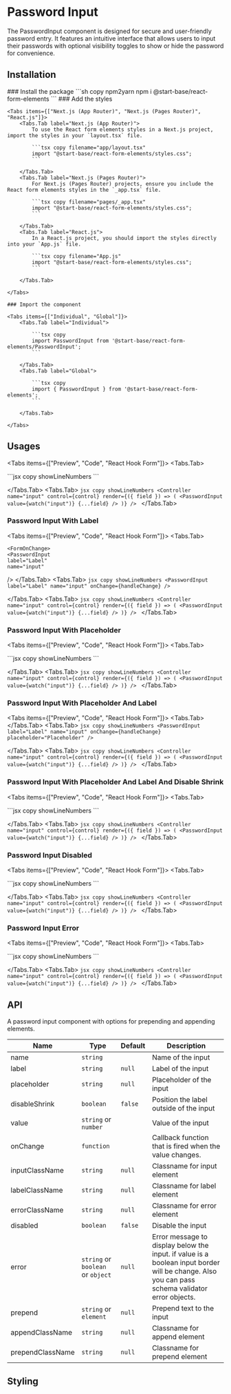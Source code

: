 
# Password Input

The PasswordInput component is designed for secure and user-friendly password entry. It features an intuitive interface that allows users to input their passwords with optional visibility toggles to show or hide the password for convenience.

## Installation

<Steps>
    ### Install the package
    ```sh copy npm2yarn
    npm i @start-base/react-form-elements
    ```
    ### Add the styles

    <Tabs items={["Next.js (App Router)", "Next.js (Pages Router)", "React.js"]}>
        <Tabs.Tab label="Next.js (App Router)">
            To use the React form elements styles in a Next.js project, import the styles in your `layout.tsx` file.

            ```tsx copy filename="app/layout.tsx"
            import "@start-base/react-form-elements/styles.css";
            ```

        </Tabs.Tab>
        <Tabs.Tab label="Next.js (Pages Router)">
            For Next.js (Pages Router) projects, ensure you include the React form elements styles in the `_app.tsx` file.

            ```tsx copy filename="pages/_app.tsx"
            import "@start-base/react-form-elements/styles.css";
            ```

        </Tabs.Tab>
        <Tabs.Tab label="React.js">
            In a React.js project, you should import the styles directly into your `App.js` file.

            ```tsx copy filename="App.js"
            import "@start-base/react-form-elements/styles.css";
            ```

        </Tabs.Tab>

    </Tabs>

    ### Import the component

    <Tabs items={["Individual", "Global"]}>
        <Tabs.Tab label="Individual">

            ```tsx copy
            import PasswordInput from '@start-base/react-form-elements/PasswordInput';
            ```

        </Tabs.Tab>
        <Tabs.Tab label="Global">

            ```tsx copy
            import { PasswordInput } from '@start-base/react-form-elements';
            ```

        </Tabs.Tab>

    </Tabs>

</Steps>

## Usages

<Tabs items={["Preview", "Code", "React Hook Form"]}>
  <Tabs.Tab>
  <Preview height="200px">
 
  <FormOnChange>
     <PasswordInput
    name="input"
  />
  </FormOnChange>
  </Preview>
  </Tabs.Tab>
  <Tabs.Tab>
    ```jsx copy showLineNumbers
    <PasswordInput
        name="input"
        onChange={handleChange}
    />
    ```

  </Tabs.Tab>
  <Tabs.Tab>
    ```jsx copy showLineNumbers
    <Controller
        name="input"
        control={control}
        render={({ field }) => (
          <PasswordInput
            value={watch("input")}
            {...field}
          />
        )}
    />
    ```
  </Tabs.Tab>
</Tabs>

### Password Input With Label

<Tabs items={["Preview", "Code", "React Hook Form"]}>
  <Tabs.Tab>
  <Preview height="200px">
   
    <FormOnChange>
    <PasswordInput
    label="Label"
    name="input"
  />
  </FormOnChange>
  </Preview>
  </Tabs.Tab>
  <Tabs.Tab>
    ```jsx copy showLineNumbers
    <PasswordInput
        label="Label"
        name="input"
        onChange={handleChange}
    />
    ```

  </Tabs.Tab>
  <Tabs.Tab>
    ```jsx copy showLineNumbers
    <Controller
        name="input"
        control={control}
        render={({ field }) => (
          <PasswordInput
            value={watch("input")}
            {...field}
          />
        )}
    />
    ```
  </Tabs.Tab>
</Tabs>

### Password Input With Placeholder

<Tabs items={["Preview", "Code", "React Hook Form"]}>
  <Tabs.Tab>
  <Preview height="200px">
   
   <FormOnChange>
   <PasswordInput
    name="input"
    placeholder="Placeholder"
  />
  </FormOnChange>
  </Preview>
  </Tabs.Tab>
  <Tabs.Tab>
    ```jsx copy showLineNumbers
    <PasswordInput
        name="input"
        onChange={handleChange}
        placeholder="Placeholder"
    />
    ```

  </Tabs.Tab>
  <Tabs.Tab>
    ```jsx copy showLineNumbers
    <Controller
        name="input"
        control={control}
        render={({ field }) => (
          <PasswordInput
            value={watch("input")}
            {...field}
          />
        )}
    />
    ```
  </Tabs.Tab>
</Tabs>

### Password Input With Placeholder And Label

<Tabs items={["Preview", "Code", "React Hook Form"]}>
  <Tabs.Tab>
  <Preview height="200px">
     <FormOnChange>
      <PasswordInput
    label="Label"
    name="input"
    placeholder="Placeholder"
  />
  </FormOnChange>
  </Preview>
  </Tabs.Tab>
  <Tabs.Tab>
    ```jsx copy showLineNumbers
    <PasswordInput
        label="Label"
        name="input"
        onChange={handleChange}
        placeholder="Placeholder"
    />
    ```

  </Tabs.Tab>
  <Tabs.Tab>
    ```jsx copy showLineNumbers
    <Controller
        name="input"
        control={control}
        render={({ field }) => (
          <PasswordInput
            value={watch("input")}
            {...field}
          />
        )}
    />
    ```
  </Tabs.Tab>
</Tabs>

### Password Input With Placeholder And Label And Disable Shrink

<Tabs items={["Preview", "Code", "React Hook Form"]}>
  <Tabs.Tab>
  <Preview height="200px">
   
   <FormOnChange>
     <PasswordInput
    disableShrink
    label="Label"
    name="input"
    placeholder="Placeholder"
  />
  </FormOnChange>
  </Preview>
  </Tabs.Tab>
  <Tabs.Tab>
    ```jsx copy showLineNumbers
    <PasswordInput
        disableShrink
        label="Label"
        name="input"
        onChange={handleChange}
        placeholder="Placeholder"
    />
    ```

  </Tabs.Tab>
  <Tabs.Tab>
    ```jsx copy showLineNumbers
    <Controller
        name="input"
        control={control}
        render={({ field }) => (
          <PasswordInput
            value={watch("input")}
            {...field}
          />
        )}
    />
    ```
  </Tabs.Tab>
</Tabs>

### Password Input Disabled

<Tabs items={["Preview", "Code", "React Hook Form"]}>
  <Tabs.Tab>
  <Preview height="200px">
   
   <FormOnChange>
     <PasswordInput
    disabled
    label="Label"
    name="input"
    placeholder="Placeholder"
  />
  </FormOnChange>
  </Preview>
  </Tabs.Tab>
  <Tabs.Tab>
    ```jsx copy showLineNumbers
    <PasswordInput
        disabled
        label="Label"
        name="input"
        onChange={handleChange}
        placeholder="Placeholder"
    />
    ```

  </Tabs.Tab>
  <Tabs.Tab>
    ```jsx copy showLineNumbers
    <Controller
        name="input"
        control={control}
        render={({ field }) => (
          <PasswordInput
            value={watch("input")}
            {...field}
          />
        )}
    />
    ```
  </Tabs.Tab>
</Tabs>

### Password Input Error

<Tabs items={["Preview", "Code", "React Hook Form"]}>
  <Tabs.Tab>
  <Preview height="200px">
   
  <FormOnChange>
     <PasswordInput
    error="Error Message"
    label="Label"
    name="input"
  />
  </FormOnChange>
  </Preview>
  </Tabs.Tab>
  <Tabs.Tab>
    ```jsx copy showLineNumbers
    <PasswordInput
        error="Error Message"
        label="Label"
        name="input"
        onChange={handleChange}
    />
    ```

  </Tabs.Tab>
  <Tabs.Tab>
    ```jsx copy showLineNumbers
    <Controller
        name="input"
        control={control}
        render={({ field }) => (
          <PasswordInput
            value={watch("input")}
            {...field}
          />
        )}
    />
    ```
  </Tabs.Tab>
</Tabs>

## API

A password input component with options for prepending and appending elements.

| Name             | Type                              | Default | Description                                                                                                                                    |
| ---------------- | --------------------------------- | ------- | ---------------------------------------------------------------------------------------------------------------------------------------------- |
| name             | `string`                          |         | Name of the input                                                                                                                              |
| label            | `string`                          | `null`  | Label of the input                                                                                                                             |
| placeholder      | `string`                          | `null`  | Placeholder of the input                                                                                                                       |
| disableShrink    | `boolean`                         | `false` | Position the label outside of the input                                                                                                        |
| value            | `string` or `number`              |         | Value of the input                                                                                                                             |
| onChange         | `function`                        |         | Callback function that is fired when the value changes.                                                                                        |
| inputClassName   | `string`                          | `null`  | Classname for input element                                                                                                                    |
| labelClassName   | `string`                          | `null`  | Classname for label element                                                                                                                    |
| errorClassName   | `string`                          | `null`  | Classname for error element                                                                                                                    |
| disabled         | `boolean`                         | `false` | Disable the input                                                                                                                              |
| error            | `string` or `boolean` or `object` | `null`  | Error message to display below the input. if value is a boolean input border will be change. Also you can pass schema validator error objects. |
| prepend          | `string` or `element`             | `null`  | Prepend text to the input                                                                                                                      |
| appendClassName  | `string`                          | `null`  | Classname for append element                                                                                                                   |
| prependClassName | `string`                          | `null`  | Classname for prepend element                                                                                                                  |

## Styling
